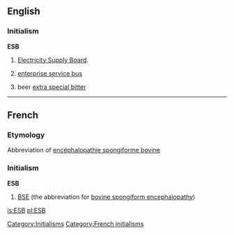 ==English==

===Initialism===
'''ESB'''

# {{Ireland}} [[w:Electricity Supply Board|Electricity Supply Board]].
# {{computing}} [[enterprise service bus]]
# beer [[extra special bitter]]

[[Category:Initialisms]]

----

==French==

===Etymology===
Abbreviation of [[encéphalopathie spongiforme bovine]]

===Initialism===
'''ESB'''

# [[BSE]] (the abbreviation for [[bovine spongiform encephalopathy]])

[[Category:French initialisms]]

[[is:ESB]]
[[pl:ESB]]